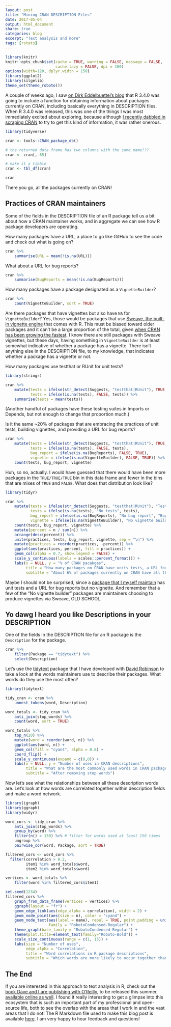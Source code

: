 ```yaml
---
layout: post
title: "Mining CRAN DESCRIPTION Files"
date: 2017-05-04
output: html_document
share: true
categories: blog
excerpt: "Text analysis and more"
tags: [rstats]
---
```


```r
library(knitr)
knitr::opts_chunk$set(cache = TRUE, warning = FALSE, message = FALSE, 
                      cache.lazy = FALSE, dpi = 180)
options(width=120, dplyr.width = 150)
library(ggplot2)
library(silgelib)
theme_set(theme_roboto())
```


A couple of weeks ago, I saw [on Dirk Eddelbuettel's blog](http://dirk.eddelbuettel.com/blog/2017/04/06/) that R 3.4.0 was going to include a function for obtaining information about packages currently on CRAN, including basically everything in DESCRIPTION files. When R 3.4.0 was released, this was one of the things I was most immediately excited about exploring, because although [I recently dabbled in scraping CRAN](http://juliasilge.com/blog/Scraping-CRAN/) to try to get this kind of information, it was rather onerous.

```r
library(tidyverse)

cran <- tools::CRAN_package_db()

# the returned data frame has two columns with the same name???
cran <- cran[,-65]

# make it a tibble
cran <- tbl_df(cran)

cran
```

There you go, all the packages currently on CRAN!

## Practices of CRAN maintainers

Some of the fields in the DESCRIPTION file of an R package tell us a bit about how a CRAN maintainer works, and in aggregate we can see how R package developers are operating.

How many packages have a URL, a place to go like GitHub to see the code and check out what is going on? 

```r
cran %>% 
    summarise(URL = mean(!is.na(URL)))
```

What about a URL for bug reports?

```r
cran %>% 
    summarise(BugReports = mean(!is.na(BugReports)))
```


How many packages have a package designated as a `VignetteBuilder`?

```r
cran %>% 
    count(VignetteBuilder, sort = TRUE)
```

Are there packages that have vignettes but also have `NA` for `VignetteBuilder`? Yes, those would be packages that use [Sweave, the built-in vignette engine](https://cran.r-project.org/doc/manuals/r-release/R-exts.html#Non_002dSweave-vignettes) that comes with R. This must be biased toward older packages and it can't be a large proportion of the total, given [when CRAN has been growing the fastest](http://juliasilge.com/blog/Scraping-CRAN/). I know there are still packages with Sweave vignettes, but these days, having something in `VignetteBuilder` is at least somewhat indicative of whether a package has a vignette. There isn't anything else in the DESCRIPTION file, to my knowledge, that indicates whether a package has a vignette or not.

How many packages use testthat or RUnit for unit tests?

```r
library(stringr)

cran %>% 
    mutate(tests = ifelse(str_detect(Suggests, "testthat|RUnit"), TRUE, FALSE),
           tests = ifelse(is.na(tests), FALSE, tests)) %>%
    summarise(tests = mean(tests))
```

(Another handful of packages have these testing suites in Imports or Depends, but not enough to change that proportion much.)

Is it the same ~20% of packages that are embracing the practices of unit tests, building vignettes, and providing a URL for bug reports?

```r
cran %>%
    mutate(tests = ifelse(str_detect(Suggests, "testthat|RUnit"), TRUE, FALSE),
           tests = ifelse(is.na(tests), FALSE, tests),
           bug_report = ifelse(is.na(BugReports), FALSE, TRUE),
           vignette = ifelse(is.na(VignetteBuilder), FALSE, TRUE)) %>%
    count(tests, bug_report, vignette)
```

Huh, so no, actually. I would have guessed that there would have been more packages in the `TRUE/TRUE/TRUE` bin in this data frame and fewer in the bins that are mixes of `TRUE` and `FALSE`. What does that distribution look like?

```r
library(tidyr)

cran %>%
    mutate(tests = ifelse(str_detect(Suggests, "testthat|RUnit"), "Tests", "No tests"),
           tests = ifelse(is.na(tests), "No tests", tests),
           bug_report = ifelse(is.na(BugReports), "No bug report", "Bug report"),
           vignette = ifelse(is.na(VignetteBuilder), "No vignette builder", "Vignette builder")) %>%
    count(tests, bug_report, vignette) %>%
    mutate(percent = n / sum(n)) %>%
    arrange(desc(percent)) %>%
    unite(practices, tests, bug_report, vignette, sep = "\n") %>%
    mutate(practices = reorder(practices, -percent)) %>%
    ggplot(aes(practices, percent, fill = practices)) +
    geom_col(alpha = 0.7, show.legend = FALSE) +
    scale_y_continuous(labels = scales::percent_format()) +
    labs(x = NULL, y = "% of CRAN pacakges",
         title = "How many packages on CRAN have units tests, a URL for bug reports, or a vignette builder?",
         subtitle = "About 6% of packages currently on CRAN have all three")
```

Maybe I should not be surprised, since a [package that I myself maintain](https://github.com/juliasilge/janeaustenr) has unit tests and a URL for bug reports but no vignette. And remember that a few of the "No vignette builder" packages are maintainers choosing to produce vignettes via Sweave, OLD SCHOOL.

## Yo dawg I heard you like Descriptions in your DESCRIPTION

One of the fields in the DESCRIPTION file for an R package is the `Description` for the package.

```r
cran %>%
    filter(Package == "tidytext") %>%
    select(Description)
```

Let's use the [tidytext](https://github.com/juliasilge/tidytext) package that I have developed with [David Robinson](http://varianceexplained.org/) to take a look at the words maintainers use to describe their packages. What words do they use the most often?

```r
library(tidytext)

tidy_cran <- cran %>%
    unnest_tokens(word, Description)

word_totals <- tidy_cran %>%
    anti_join(stop_words) %>%
    count(word, sort = TRUE)

```


```r
word_totals %>%
    top_n(20) %>%
    mutate(word = reorder(word, n)) %>%
    ggplot(aes(word, n)) +
    geom_col(fill = "cyan4", alpha = 0.8) +
    coord_flip() +
    scale_y_continuous(expand = c(0,0)) +
    labs(x = NULL, y = "Number of uses in CRAN descriptions",
         title = "What are the most commonly used words in CRAN package descriptions?",
         subtitle = "After removing stop words")
```


Now let's see what the relationships between all these description words are. Let's look at how words are correlated together within description fields and make a word network.

```r
library(igraph)
library(ggraph)
library(widyr)

word_cors <- tidy_cran %>%
    anti_join(stop_words) %>%
    group_by(word) %>%
    filter(n() > 150) %>% # filter for words used at least 150 times
    ungroup %>%
    pairwise_cor(word, Package, sort = TRUE)

filtered_cors <- word_cors %>%
  filter(correlation > 0.2,
         item1 %in% word_totals$word,
         item2 %in% word_totals$word)

vertices <- word_totals %>%
    filter(word %in% filtered_cors$item1)

set.seed(1234)
filtered_cors %>%
    graph_from_data_frame(vertices = vertices) %>%
    ggraph(layout = "fr") +
    geom_edge_link(aes(edge_alpha = correlation), width = 2) +
    geom_node_point(aes(size = n), color = "cyan4") +
    geom_node_text(aes(label = name), repel = TRUE, point.padding = unit(0.2, "lines"),
                   family = "RobotoCondensed-Regular") +
    theme_graph(base_family = "RobotoCondensed-Regular") +
    theme(plot.title=element_text(family="Roboto-Bold")) +
    scale_size_continuous(range = c(1, 15)) +
    labs(size = "Number of uses",
         edge_alpha = "Correlation",
         title = "Word correlations in R package descriptions",
         subtitle = "Which words are more likely to occur together than with other words?")
```

## The End

If you are interested in this approach to text analysis in R, check out the [book Dave and I are publishing with O'Reilly](amazon.com/Text-Mining-R-tidy-approach/dp/1491981652/), to be released this summer, [available online as well](http://tidytextmining.com/). I found it really interesting to get a glimpse into this ecosystem that is such an important part of my professional and open-source life, both to see the overlap with the areas that I work in and the vast areas that I do not! The R Markdown file used to make this blog post is available [here](https://github.com/juliasilge/juliasilge.github.io/blob/master/_R/2017-05-04-Mining-CRAN-DESCRIPTION.Rmd). I am very happy to hear feedback and questions!

